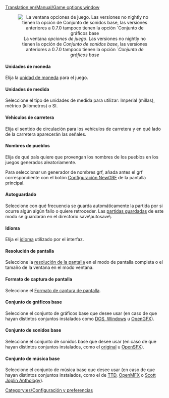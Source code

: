 [[Translation:en/Manual/Game options window]]
{{es/Tabla de contenido}}
<center>[[File:es/game options.png|center|none|frame|La ventana ''opciones de juego''. Las versiones no nightly no tienen la opción de ''Conjunto de sonidos base'', las versiones anteriores a 0.7.0 tampoco tienen la opción ´''Conjunto de gráficos base'']]</center>

====Unidades de moneda====
Elija la [[es/Moneda|unidad de moneda]] para el juego.

====Unidades de medida====
Seleccione el tipo de unidades de medida para utilizar: Imperial (millas), métrico (kilómetros) o SI.

====Vehículos de carretera====
Elija el sentido de circulación para los vehículos de carretera y en qué lado de la carretera aparecerán las señales.

====Nombres de pueblos====
Elija de qué país quiere que provengan los nombres de los pueblos en los juegos generados aleatoriamente.

Para seleccionar un generador de nombres grf, añada antes el grf correspondiente con el botón [[es/Configuración NewGRF|Configuración NewGRF]] de la pantalla principal.

====Autoguardado====
Seleccione con qué frecuencia se guarda automáticamente la partida por si ocurre algún algún fallo o quiere retroceder. Las [[es/Autoguardado|partidas guardadas]] de este modo se guardarán en el directorio save\autosave\.

====Idioma====
Elija el [[es/Idioma|idioma]] utilizado por el interfaz.

====Resolución de pantalla====
Seleccione la [[es/resolución de pantalla|resolución de la pantalla]] en el modo de pantalla completa o el tamaño de la ventana en el modo ventana.

====Formato de captura de pantalla====
Seleccione el [[es/Formato de captura de pantalla|Formato de captura de pantalla]].

====Conjunto de gráficos base====
Seleccione el conjunto de gráficos base que desee usar (en caso de que hayan distintos conjuntos instalados como [[es/Manual/Preguntas frecuentes sobre la instalación#¿Qué archivos necesito de TTD?|DOS, Windows]] u [[es/Archive/Community/Reemplazo de gráficos|OpenGFX]]).

====Conjunto de sonidos base====
Seleccione el conjunto de sonidos base que desee usar (en caso de que hayan distintos conjuntos instalados, como el [[es/Manual/Preguntas frecuentes sobre la instalación#¿Qué archivos necesito de TTD?|original]] u [[es/Archive/Community/Reemplazo de efectos de sonido|OpenSFX]]).

====Conjunto de música base====
Seleccione el conjunto de música base que desee usar (en caso de que hayan distintos conjuntos instalados, como el de [[es/Manual/Preguntas frecuentes sobre la instalación#¿Qué archivos necesito de TTD?|TTD]], [[es/OpenMFX|OpenMFX]] o [[es/Scott Joplin Anthology|Scott Joplin Anthology]]).

[[Category:es/Configuración y preferencias]]